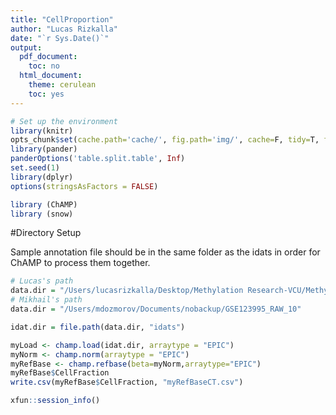 ```yaml
---
title: "CellProportion"
author: "Lucas Rizkalla"
date: "`r Sys.Date()`"
output:
  pdf_document:
    toc: no
  html_document:
    theme: cerulean
    toc: yes
---
```


```r
# Set up the environment
library(knitr)
opts_chunk$set(cache.path='cache/', fig.path='img/', cache=F, tidy=T, fig.keep='high', echo=F, dpi=100, warnings=F, message=F, comment=NA, warning=F, results='as.is', fig.width = 10, fig.height = 6) #out.width=700, 
library(pander)
panderOptions('table.split.table', Inf)
set.seed(1)
library(dplyr)
options(stringsAsFactors = FALSE)
```

```r
library (ChAMP)
library (snow)
```

#Directory Setup

Sample annotation file should be in the same folder as the idats in order for ChAMP to process them together.

```r
# Lucas's path
data.dir = "/Users/lucasrizkalla/Desktop/Methylation Research-VCU/Methylation850K"
# Mikhail's path
data.dir = "/Users/mdozmorov/Documents/nobackup/GSE123995_RAW_10"

idat.dir = file.path(data.dir, "idats")
```

```r
myLoad <- champ.load(idat.dir, arraytype = "EPIC")
myNorm <- champ.norm(arraytype = "EPIC")
myRefBase <- champ.refbase(beta=myNorm,arraytype="EPIC")
myRefBase$CellFraction
write.csv(myRefBase$CellFraction, "myRefBaseCT.csv")
```


```r
xfun::session_info()
```
